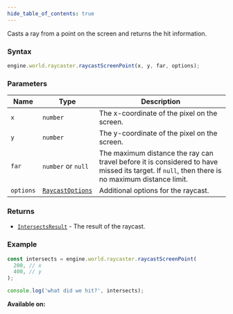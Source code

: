 ```yaml
---
hide_table_of_contents: true
---
```



Casts a ray from a point on the screen and returns the hit information.

### Syntax

```js
engine.world.raycaster.raycastScreenPoint(x, y, far, options);
```

### Parameters

| Name      | Type                                          | Description                                                                                                                                    |
| --------- | --------------------------------------------- | ---------------------------------------------------------------------------------------------------------------------------------------------- |
| `x`       | `number`                                      | The x-coordinate of the pixel on the screen.                                                                                                   |
| `y`       | `number`                                      | The y-coordinate of the pixel on the screen.                                                                                                   |
| `far`     | `number` or `null`                            | The maximum distance the ray can travel before it is considered to have missed its target. If `null`, then there is no maximum distance limit. |
| `options` | [`RaycastOptions`](/sdk/types/RaycastOptions) | Additional options for the raycast.                                                                                                            |

### Returns

- [`IntersectsResult`](/sdk/types/IntersectsResult) - The result of the raycast.

### Example

```js
const intersects = engine.world.raycaster.raycastScreenPoint(
  200, // x
  400, // y
);

console.log('what did we hit?', intersects);
```

**Available on:** <ClientTag />
